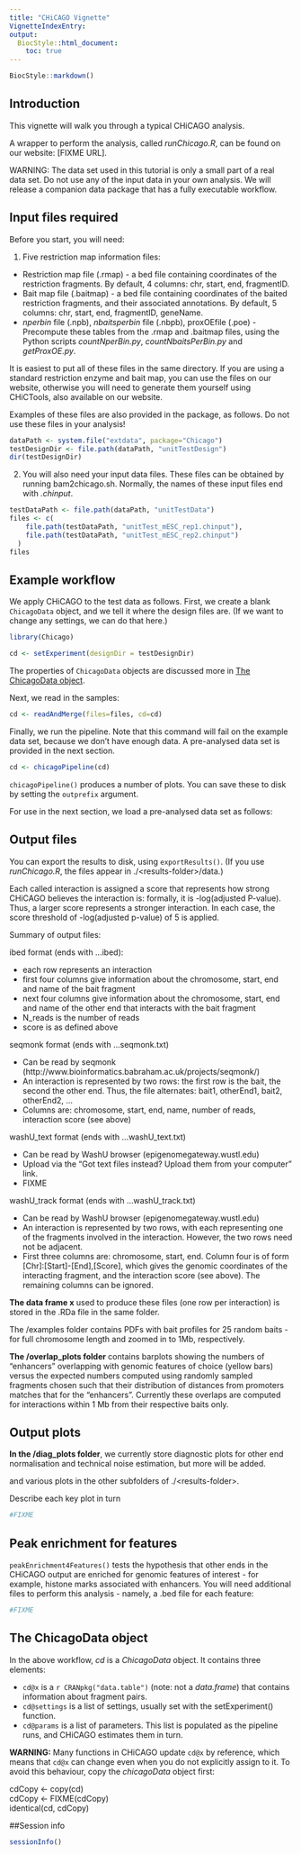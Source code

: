 ```yaml
---
title: "CHiCAGO Vignette"
VignetteIndexEntry: 
output:
  BiocStyle::html_document:
    toc: true
---
```

<!--
%\VignetteEngine{knitr::rmarkdown}
%\VignetteIndexEntry{CHiCAGO Vignette}
%\VignetteDepends{}
%\VignetteKeywords{Chicago}
%\VignettePackage{Chicago}
-->
```r
BiocStyle::markdown()
```

## Introduction

This vignette will walk you through a typical CHiCAGO analysis.

A wrapper to perform the analysis, called *runChicago.R*, can be found on our website: [FIXME URL].

WARNING: The data set used in this tutorial is only a small part of a real data set. Do not use any of the input data in your own analysis. We will release a companion data package that has a fully executable workflow.

## Input files required

Before you start, you will need: 

1. Five restriction map information files:

- Restriction map file (.rmap) - a bed file containing coordinates of the restriction fragments. By default, 4 columns: chr, start, end, fragmentID.
- Bait map file (.baitmap) - a bed file containing coordinates of the baited restriction fragments, and their associated annotations. By default, 5 columns: chr, start, end, fragmentID, geneName.
- *nperbin* file (.npb), *nbaitsperbin* file (.nbpb), proxOEfile (.poe) - Precompute these tables from the .rmap and .baitmap files, using the Python scripts *countNperBin.py*, *countNbaitsPerBin.py* and *getProxOE.py*. 

It is easiest to put all of these files in the same directory. If you are using a standard restriction enzyme and bait map, you can use the files on our website, otherwise you will need to generate them yourself using CHiCTools, also available on our website.

Examples of these files are also provided in the package, as follows. Do not use these files in your analysis!

```r
dataPath <- system.file("extdata", package="Chicago")
testDesignDir <- file.path(dataPath, "unitTestDesign")
dir(testDesignDir)
```

2. You will also need your input data files. These files can be obtained by running bam2chicago.sh. Normally, the names of these input files end with *.chinput*.

```r
testDataPath <- file.path(dataPath, "unitTestData")
files <- c(
    file.path(testDataPath, "unitTest_mESC_rep1.chinput"),
    file.path(testDataPath, "unitTest_mESC_rep2.chinput")
  )
files
```

## Example workflow

We apply CHiCAGO to the test data as follows. First, we create a blank ``ChicagoData`` object, and we tell it where the design files are. (If we want to change any settings, we can do that here.)

```r
library(Chicago)

cd <- setExperiment(designDir = testDesignDir)
```

The properties of ``ChicagoData`` objects are discussed more in [The ChicagoData object](#link).

Next, we read in the samples:

```r
cd <- readAndMerge(files=files, cd=cd)
```

Finally, we run the pipeline. Note that this command will fail on the example data set, because we don't have enough data. A pre-analysed data set is provided in the next section.

```r
cd <- chicagoPipeline(cd)
```

``chicagoPipeline()`` produces a number of plots. You can save these to disk by setting the ``outprefix`` argument.

For use in the next section, we load a pre-analysed data set as follows:



## Output files

You can export the results to disk, using ``exportResults()``. (If you use *runChicago.R*, the files appear in ./\<results-folder\>/data.)

Each called interaction is assigned a score that represents how strong CHiCAGO believes the interaction is: formally, it is -log(adjusted P-value). Thus, a larger score represents a stronger interaction. In each case, the score threshold of -log(adjusted p-value) of 5 is applied.

Summary of output files:

ibed format (ends with ...ibed):

- each row represents an interaction
- first four columns give information about the chromosome, start, end and name of the bait fragment
- next four columns give information about the chromosome, start, end and name of the other end that interacts with the bait fragment
- N\_reads is the number of reads
- score is as defined above

seqmonk format (ends with ...seqmonk.txt)

- Can be read by seqmonk (http://www.bioinformatics.babraham.ac.uk/projects/seqmonk/)
- An interaction is represented by two rows: the first row is the bait, the second the other end. Thus, the file alternates: bait1, otherEnd1, bait2, otherEnd2, ...
- Columns are: chromosome, start, end, name, number of reads, interaction score (see above)

washU\_text format (ends with ...washU\_text.txt)

- Can be read by WashU browser (epigenomegateway.wustl.edu)
- Upload via the "Got text files instead? Upload them from your computer" link.
- FIXME

washU\_track format (ends with ...washU\_track.txt)

- Can be read by WashU browser (epigenomegateway.wustl.edu)
- An interaction is represented by two rows, with each representing one of the fragments involved in the interaction. However, the two rows need not be adjacent.
- First three columns are: chromosome, start, end. Column four is of form [Chr]:[Start]-[End],[Score], which gives the genomic coordinates of the interacting fragment, and the interaction score (see above). The remaining columns can be ignored.


**The data frame x** used to produce these files (one row per interaction) is stored in the .RDa file in the same folder.

The /examples folder contains PDFs with bait profiles for 25 random baits - for full chromosome length and zoomed in to 1Mb, respectively.

**The /overlap_plots folder** contains barplots showing the numbers of "enhancers" overlapping with genomic features of choice (yellow bars) versus the expected numbers computed using randomly sampled fragments chosen such that their distribution of distances from promoters matches that for the "enhancers". Currently these overlaps are computed for interactions within 1 Mb from their respective baits only.

## Output plots

**In the /diag_plots folder**, we currently store diagnostic plots for other end normalisation and technical noise estimation, but more will be added.


and various plots in the other subfolders of ./\<results-folder\>. 

Describe each key plot in turn

```r
#FIXME
```

## Peak enrichment for features

``peakEnrichment4Features()`` tests the hypothesis that other ends in the CHiCAGO output are enriched for genomic features of interest - for example, histone marks associated with enhancers. You will need additional files to perform this analysis - namely, a .bed file for each feature:

```r
#FIXME
```

## The ChicagoData object {#cd}

In the above workflow, *cd* is a *ChicagoData* object. It contains three elements:

* ``cd@x`` is a `r CRANpkg("data.table")` (note: not a *data.frame*) that contains information about fragment pairs.
* ``cd@settings`` is a list of settings, usually set with the setExperiment() function.
* ``cd@params`` is a list of parameters. This list is populated as the pipeline runs, and CHiCAGO estimates them in turn.

**WARNING:** Many functions in CHiCAGO update ``cd@x`` by reference, which means that ``cd@x`` can change even when you do not explicitly assign to it.
To avoid this behaviour, copy the *chicagoData* object first:

| cdCopy <- copy(cd)
| cdCopy <- FIXME(cdCopy)
| identical(cd, cdCopy)


##Session info

```r
sessionInfo()
```
